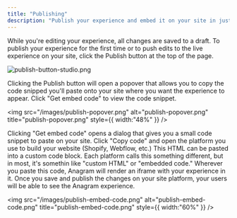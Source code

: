 ```yaml
---
title: "Publishing"
description: "Publish your experience and embed it on your site in just a few clicks."
---
```


While you're editing your experience, all changes are saved to a draft. To publish your experience for the first time or to push edits to the live experience on your site, click the Publish button at the top of the page.

![publish-button-studio.png](/images/publish-button-studio.png)

Clicking the Publish button will open a popover that allows you to copy the code snipped you'll paste onto your site where you want the experience to appear. Click "Get embed code" to view the code snippet.

<img
  src="/images/publish-popover.png"
  alt="publish-popover.png"
  title="publish-popover.png"
  style={{ width:"48%" }}
/>

Clicking "Get embed code" opens a dialog that gives you a small code snippet to paste on your site. Click "Copy code" and open the platform you use to build your website (Shopify, Webflow, etc.) This HTML can be pasted into a custom code block. Each platform calls this something different, but in most, it's somethin like "custom HTML" or "embedded code." Wherever you paste this code, Anagram will render an iframe with your experience in it. Once you save and publish the changes on your site platform, your users will be able to see the Anagram experience.

<img
  src="/images/publish-embed-code.png"
  alt="publish-embed-code.png"
  title="publish-embed-code.png"
  style={{ width:"60%" }}
/>